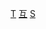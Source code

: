 {{Navbox
| name = 索尼互动娱乐全球工作室
| title = [[索尼互動娛樂]][[索尼互動娛樂全球工作室|全球工作室]]
| border = {{{border|}}}
| listclass = hlist

| group1 = 亚洲
| list1 =
* {{le|Team Asobi|Team Asobi}} 
**<small>取代:[[索尼互動娛樂日本工作室|日本工作室]]</small>
* [[Polyphony Digital]]
* {{lj|ForwardWorks|フォワードワークス}} 

| group2 = 北美
| list2 =
* [[索尼互動娛樂聖塔莫尼卡工作室|聖塔莫尼卡工作室]]
* [[顽皮狗]]
* {{link-en|PixelOpus}}
* [[Sucker Punch Productions]]
* [[索尼互動娛樂本德工作室|本德工作室]]
* {{Link-en|索尼互动娱乐圣迭戈工作室|SIE San Diego Studio|圣迭戈工作室}}
* {{Link-en|索尼互动娱乐圣马特奥工作室|SIE San Mateo Studio|圣马特奥工作室}}
* [[Insomniac Games]]
* [[蓝点游戏工作室]]
* [[Bungie]]

| group3 = 欧洲
| list3 =
* [[Guerrilla Games]]
* [[Media Molecule]]
* {{Link-en|索尼互動娛樂倫敦工作室|SIE London Studio|倫敦工作室}}
* {{le|Housemarque}}
* {{le|Firesprite}}
* {{le|Nixxes Software|Draft:Nixxes Software}}

| group4 = 已关闭
| list4 =
* {{Link-en|989工作室|989 Studios}}
* {{Link-en|大大工作室|Bigbig Studios}}
* {{Link-en|軌跡 (公司)|Contrail (company)|軌跡工作室}}
* [[进化工作室]]
* {{Link-en|Guerrilla Cambridge}}
* {{Link-en|Incognito Entertainment}}
* [[索尼互動娛樂日本工作室|日本工作室]]
** [[ICO小組]]
** {{Link-en|死魂曲項目組|Project Siren}}
* {{Link-en|曼徹斯特工作室|SIE_Worldwide_Studios#Studios}}
* {{Link-en|索尼電腦娛樂利物浦工作室|Psygnosis|利物浦工作室}}
* {{Link-en|苏活小组|Team Soho}}
* {{Link-en|Zipper Interactive}}

| group5 = {{Link-en|索尼互動娛樂電子遊戲列表|List of Sony Interactive Entertainment video games|遊戲作品}}
| list5 =
* [[捉猴啦]]
* [[亞克傳承 (遊戲)|亞克傳承]]
* {{Link-en|ATV越野機車大賽|ATV Offroad Fury}}
* [[我的暑假系列|我的暑假]]
* {{Link-en|問答 (電子遊戲)|Buzz!|問答}}
* {{Link-en|殖民戰爭|Colony Wars}}
* {{Link-en|極限滑雪板|Cool Boarders}}
* {{Link-en|全民舞蹈|Everybody Dance (video game)|舞蹈明星派對}}
* [[暗雲]]
* {{Link-en|毀滅賽車系列|Destruction Derby (series)|毀滅賽車}}
* [[毀滅群星]]
* {{Link-en|魔鬼骰子|Devil Dice}}
* [[無限回廊]]
* [[無盡的任務]]
* [[全民高尔夫]]
* {{Link-en|全民網球|Everybody's Tennis}}
* {{Link-en|EyePet|EyePet}}
* [[EyeToy]]
* {{Link-en|FantaVision|FantaVision}}
* [[胖公主]]
* {{Link-en|特警雄鷹|G-Police}}
* [[重力異想世界]]
* {{Link-en|源氏：武士的黎明|Genji: Dawn of the Samurai}}
* [[戰神系列|戰神]]
* [[跑車浪漫旅系列|GT賽車]]
* {{Link-en|檯球王|Hustle Kings}}
* [[地平線 黎明時分|地平線]]
* {{Link-en|惡名昭彰系列|Infamous (video game series)|惡名昭彰}}
* {{Link-en|隱形妖怪系列|Invizimals (series)|隱形妖怪}}
* {{Link-en|傑克與達斯特|Jak and Daxter}}
* {{Link-en|噴氣摩托|Jet Moto}}
* [[跳闪！]]
* {{Link-en|殺戮地帶系列|Killzone (series)|殺戮地帶}}
* [[雷蓋亞傳說]]
* [[百戰小旅鼠]]
* [[小小大星球系列|小小大星球]]
* [[樂克樂克系列|樂克樂克]]
* [[骷髏戰士]]
* {{Link-en|美國職棒大聯盟系列 (電子遊戲)|MLB: The Show (series)|美國職棒大聯盟}}
* {{Link-en|小小賽車族|ModNation Racers}}
* {{Link-en|摩托風暴系列|MotorStorm (series)|摩托風暴}}
* {{Link-en|卡通賽車大獎賽|Motor Toon Grand Prix}}
* {{Link-en|俺尸：被詛咒的血統|Oreshika: Tainted Bloodlines}}
* {{Link-en|啪啦啪啦啪|PaRappa the Rapper}}
* {{Link-en|戰鼓啪打碰|Patapon}}
* {{Link-en|行星邊際|PlanetSide}}
* {{Link-en|追擊力量|Pursuit Force}}
* {{Link-en|越野拉力|Rally Cross}}
* [[拉捷特與克拉克系列|瑞奇与叮当]]
* {{Link-en|抵抗系列|Resistance (series)|抵抗}}
* {{Link-en|莽荒之月|Savage Moon}}
* {{Link-en|暗影野獸|Shadow of the Beast}}
* {{Link-en|歌星 (電子遊戲)|SingStar|歌星}}
* [[死魂曲]]
* {{Link-en|狡狐大冒險|Sly Cooper}}
* {{Link-en|海豹突擊隊系列|SOCOM (series)|海豹突擊隊}}
* {{Link-en|運動冠軍|Sports Champions}}
* {{Link-en|派對總動員|Start the Party!}}
* {{Link-en|超級星塵|Super Stardust}}
* {{Link-en|虹吸戰士|Syphon Filter}}
* {{Link-en|審判魔眼|The Eye of Judgment}}
* {{Link-en|大逃亡系列|The Getaway (video game series)|大逃亡}}
* {{Link-en|這是足球|This is Football}}
* {{Link-en|烈火戰車 (電子遊戲)|Twisted Metal|烈火戰車}}
* [[神秘海域系列|秘境探險]]
* {{Link-en|線條兔子|Vib-Ribbon}}
* {{Link-en|戰鷹|Warhawk (1995 video game)}}
* {{Link-en|勇者實在太囂張|What Did I Do to Deserve This, My Lord?}}
* [[白騎士物語系列|白騎士物語]]
* [[狂野歷險系列|狂野歷險]]
* [[反重力赛车]]
* {{Link-en|魔法書 (遊戲外設)|Wonderbook|魔法書}}
* {{Link-en|世界足球巡迴賽：挑戰版|World Tour Soccer: Challenge Edition|世界足球巡迴賽}}
}}<noinclude>
{{DEFAULTSORT:Sony Computer Entertainment Worldwide Studios}}
[[Category:索尼互動娛樂遊戲製作工作室|T]]
[[Category:索尼公司模板|互]]
[[Category:电子游戏公司导航模板|S]]
</noinclude>